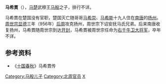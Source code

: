 '''马希貫'''（{{bd|930年|之前|？||马}}），[[马楚|马楚]]武穆王[[马殷|马殷]]之子，排行不详。

马希貫在楚国没有官职，楚国灭亡随哥哥[[马希崇|马希崇]]、[[马希能|马希能]]十九人住在[[南唐|南唐]]的[[扬州|扬州]]。[[周世宗|周世宗]][[显德|显德]]三年（956年）[[后周|后周]]攻克扬州，周世宗下诏安抚马氏兄弟。后来南唐收复扬州，马希貫随周世宗到达[[开封|开封]]，马希貫被周世宗任命为[[右千牛卫|右千牛卫]][[大将军|大将军]]，卒年不详。

==参考资料==
*《[[十国春秋|十国春秋]]》马希貫传

[[Category:马殷儿子|Category:马殷儿子]]
[[Category:北周官员|Category:北周官员]]
[[Category:马姓|X]]